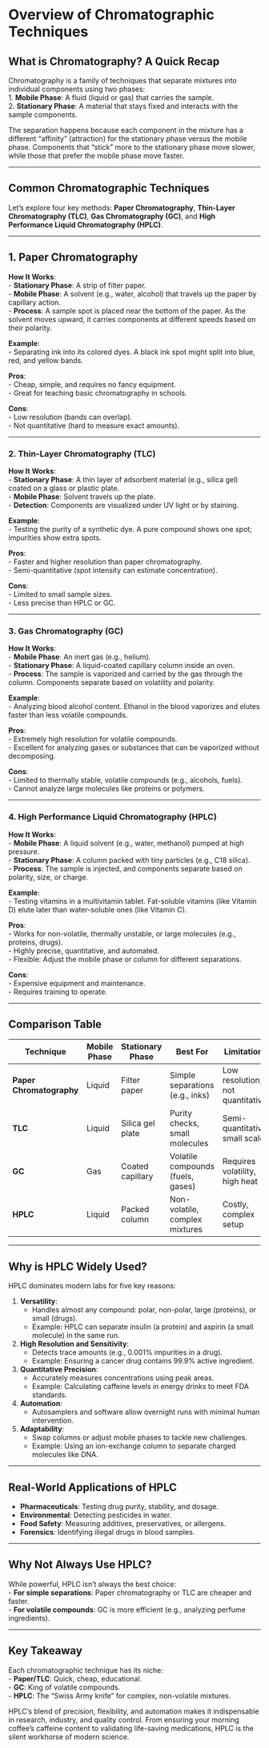 # Overview of Chromatographic Techniques

## **What is Chromatography? A Quick Recap**  
Chromatography is a family of techniques that separate mixtures into individual components using two phases:  
1. **Mobile Phase**: A fluid (liquid or gas) that carries the sample.  
2. **Stationary Phase**: A material that stays fixed and interacts with the sample components.  

The separation happens because each component in the mixture has a different “affinity” (attraction) for the stationary phase versus the mobile phase. Components that “stick” more to the stationary phase move slower, while those that prefer the mobile phase move faster.  

---

## **Common Chromatographic Techniques**  
Let’s explore four key methods: **Paper Chromatography**, **Thin-Layer Chromatography (TLC)**, **Gas Chromatography (GC)**, and **High Performance Liquid Chromatography (HPLC)**.  

---

## **1. Paper Chromatography**  
**How It Works**:  
- **Stationary Phase**: A strip of filter paper.  
- **Mobile Phase**: A solvent (e.g., water, alcohol) that travels up the paper by capillary action.  
- **Process**: A sample spot is placed near the bottom of the paper. As the solvent moves upward, it carries components at different speeds based on their polarity.  

**Example**:  
- Separating ink into its colored dyes. A black ink spot might split into blue, red, and yellow bands.  

**Pros**:  
- Cheap, simple, and requires no fancy equipment.  
- Great for teaching basic chromatography in schools.  

**Cons**:  
- Low resolution (bands can overlap).  
- Not quantitative (hard to measure exact amounts).  

---

### **2. Thin-Layer Chromatography (TLC)**  
**How It Works**:  
- **Stationary Phase**: A thin layer of adsorbent material (e.g., silica gel) coated on a glass or plastic plate.  
- **Mobile Phase**: Solvent travels up the plate.  
- **Detection**: Components are visualized under UV light or by staining.  

**Example**:  
- Testing the purity of a synthetic dye. A pure compound shows one spot; impurities show extra spots.  

**Pros**:  
- Faster and higher resolution than paper chromatography.  
- Semi-quantitative (spot intensity can estimate concentration).  

**Cons**:  
- Limited to small sample sizes.  
- Less precise than HPLC or GC.  

---

### **3. Gas Chromatography (GC)**  
**How It Works**:  
- **Mobile Phase**: An inert gas (e.g., helium).  
- **Stationary Phase**: A liquid-coated capillary column inside an oven.  
- **Process**: The sample is vaporized and carried by the gas through the column. Components separate based on volatility and polarity.  

**Example**:  
- Analyzing blood alcohol content. Ethanol in the blood vaporizes and elutes faster than less volatile compounds.  

**Pros**:  
- Extremely high resolution for volatile compounds.  
- Excellent for analyzing gases or substances that can be vaporized without decomposing.  

**Cons**:  
- Limited to thermally stable, volatile compounds (e.g., alcohols, fuels).  
- Cannot analyze large molecules like proteins or polymers.  

---

### **4. High Performance Liquid Chromatography (HPLC)**  
**How It Works**:  
- **Mobile Phase**: A liquid solvent (e.g., water, methanol) pumped at high pressure.  
- **Stationary Phase**: A column packed with tiny particles (e.g., C18 silica).  
- **Process**: The sample is injected, and components separate based on polarity, size, or charge.  

**Example**:  
- Testing vitamins in a multivitamin tablet. Fat-soluble vitamins (like Vitamin D) elute later than water-soluble ones (like Vitamin C).  

**Pros**:  
- Works for non-volatile, thermally unstable, or large molecules (e.g., proteins, drugs).  
- Highly precise, quantitative, and automated.  
- Flexible: Adjust the mobile phase or column for different separations.  

**Cons**:  
- Expensive equipment and maintenance.  
- Requires training to operate.  

---

## **Comparison Table**  
| Technique          | Mobile Phase | Stationary Phase   | Best For                          | Limitations                     |  
|---------------------|--------------|--------------------|-----------------------------------|---------------------------------|  
| **Paper Chromatography** | Liquid       | Filter paper       | Simple separations (e.g., inks)   | Low resolution, not quantitative|  
| **TLC**             | Liquid       | Silica gel plate   | Purity checks, small molecules    | Semi-quantitative, small scale  |  
| **GC**              | Gas          | Coated capillary   | Volatile compounds (fuels, gases) | Requires volatility, high heat  |  
| **HPLC**            | Liquid       | Packed column      | Non-volatile, complex mixtures    | Costly, complex setup           |  

---

## **Why is HPLC Widely Used?**  
HPLC dominates modern labs for five key reasons:  

1. **Versatility**:  
   - Handles almost any compound: polar, non-polar, large (proteins), or small (drugs).  
   - Example: HPLC can separate insulin (a protein) and aspirin (a small molecule) in the same run.  

2. **High Resolution and Sensitivity**:  
   - Detects trace amounts (e.g., 0.001% impurities in a drug).  
   - Example: Ensuring a cancer drug contains 99.9% active ingredient.  

3. **Quantitative Precision**:  
   - Accurately measures concentrations using peak areas.  
   - Example: Calculating caffeine levels in energy drinks to meet FDA standards.  

4. **Automation**:  
   - Autosamplers and software allow overnight runs with minimal human intervention.  

5. **Adaptability**:  
   - Swap columns or adjust mobile phases to tackle new challenges.  
   - Example: Using an ion-exchange column to separate charged molecules like DNA.  

---

## **Real-World Applications of HPLC**  
- **Pharmaceuticals**: Testing drug purity, stability, and dosage.  
- **Environmental**: Detecting pesticides in water.  
- **Food Safety**: Measuring additives, preservatives, or allergens.  
- **Forensics**: Identifying illegal drugs in blood samples.  

---

## **Why Not Always Use HPLC?**  
While powerful, HPLC isn’t always the best choice:  
- **For simple separations**: Paper chromatography or TLC are cheaper and faster.  
- **For volatile compounds**: GC is more efficient (e.g., analyzing perfume ingredients).  

---

## **Key Takeaway**  
Each chromatographic technique has its niche:  
- **Paper/TLC**: Quick, cheap, educational.  
- **GC**: King of volatile compounds.  
- **HPLC**: The “Swiss Army knife” for complex, non-volatile mixtures.  

HPLC’s blend of precision, flexibility, and automation makes it indispensable in research, industry, and quality control. From ensuring your morning coffee’s caffeine content to validating life-saving medications, HPLC is the silent workhorse of modern science.  


